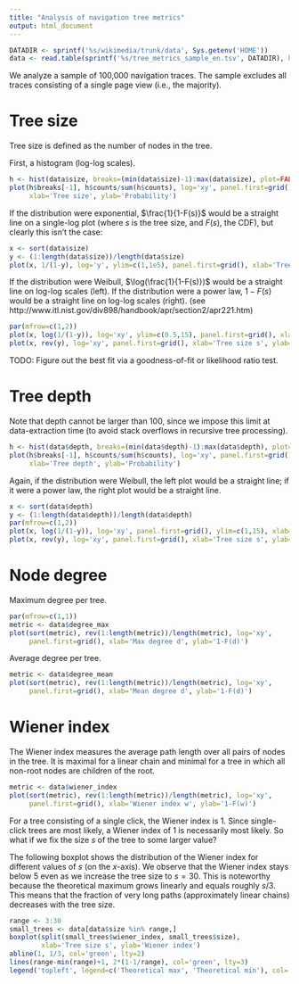 ```yaml
---
title: "Analysis of navigation tree metrics"
output: html_document
---
```


```r
DATADIR <- sprintf('%s/wikimedia/trunk/data', Sys.getenv('HOME'))
data <- read.table(sprintf('%s/tree_metrics_sample_en.tsv', DATADIR), header=TRUE)
```

We analyze a sample of 100,000 navigation traces. The sample excludes all traces consisting of a single page view (i.e., the majority).

# Tree size

Tree size is defined as the number of nodes in the tree.

First, a histogram (log-log scales).

```r
h <- hist(data$size, breaks=(min(data$size)-1):max(data$size), plot=FALSE)
plot(h$breaks[-1], h$counts/sum(h$counts), log='xy', panel.first=grid(),
     xlab='Tree size', ylab='Probability')
```

If the distribution were exponential, $\frac{1}{1-F(s)}$ would be a straight line on a single-log plot (where $s$ is the tree size, and $F(s)$, the CDF), but clearly this isn't the case:

```r
x <- sort(data$size)
y <- (1:length(data$size))/length(data$size)
plot(x, 1/(1-y), log='y', ylim=c(1,1e5), panel.first=grid(), xlab='Tree size s', ylab='1/(1-F(s))')
```

If the distribution were Weibull, $\log(\frac{1}{1-F(s)})$ would be a straight line on log-log scales (left).
If the distribution were a power law, $1-F(s)$ would be a straight line on log-log scales (right).
(see http://www.itl.nist.gov/div898/handbook/apr/section2/apr221.htm)

```r
par(mfrow=c(1,2))
plot(x, log(1/(1-y)), log='xy', ylim=c(0.5,15), panel.first=grid(), xlab='Tree size s', ylab='log(1/(1-F(s)))')
plot(x, rev(y), log='xy', panel.first=grid(), xlab='Tree size s', ylab='1 - F(s)')
```

TODO: Figure out the best fit via a goodness-of-fit or likelihood ratio test.

# Tree depth

Note that depth cannot be larger than 100, since we impose this limit at data-extraction time (to avoid stack overflows in recursive tree processing).

```r
h <- hist(data$depth, breaks=(min(data$depth)-1):max(data$depth), plot=FALSE)
plot(h$breaks[-1], h$counts/sum(h$counts), log='xy', panel.first=grid(),
     xlab='Tree depth', ylab='Probability')
```

Again, if the distribution were Weibull, the left plot would be a straight line; if it were a power law, the right plot would be a straight line.

```r
x <- sort(data$depth)
y <- (1:length(data$depth))/length(data$depth)
par(mfrow=c(1,2))
plot(x, log(1/(1-y)), log='xy', panel.first=grid(), ylim=c(1,15), xlab='Tree size s', ylab='log(1/(1-F(s)))')
plot(x, rev(y), log='xy', panel.first=grid(), xlab='Tree size s', ylab='1-F(s)')
```

# Node degree

Maximum degree per tree.

```r
par(mfrow=c(1,1))
metric <- data$degree_max
plot(sort(metric), rev(1:length(metric))/length(metric), log='xy',
     panel.first=grid(), xlab='Max degree d', ylab='1-F(d)')
```

Average degree per tree.

```r
metric <- data$degree_mean
plot(sort(metric), rev(1:length(metric))/length(metric), log='xy',
     panel.first=grid(), xlab='Mean degree d', ylab='1-F(d)')
```

# Wiener index

The Wiener index measures the average path length over all pairs of nodes in the tree. It is maximal for a linear chain and minimal for a tree in which all non-root nodes are children of the root.

```r
metric <- data$wiener_index
plot(sort(metric), rev(1:length(metric))/length(metric), log='xy',
     panel.first=grid(), xlab='Wiener index w', ylab='1-F(w)')
```

For a tree consisting of a single click, the Wiener index is 1. Since single-click trees are most likely, a Wiener index of 1 is necessarily most likely. So what if we fix the size $s$ of the tree to some larger value?

The following boxplot shows the distribution of the Wiener index for different values of $s$ (on the $x$-axis). We observe that the Wiener index stays below 5 even as we increase the tree size to $s=30$. This is noteworthy because the theoretical maximum grows linearly and equals roughly $s/3$. This means that the fraction of very long paths (approximately linear chains) decreases with the tree size.

```r
range <- 3:30
small_trees <- data[data$size %in% range,]
boxplot(split(small_trees$wiener_index, small_trees$size),
        xlab='Tree size s', ylab='Wiener index')
abline(1, 1/3, col='green', lty=2)
lines(range-min(range)+1, 2*(1-1/range), col='green', lty=3)
legend('topleft', legend=c('Theoretical max', 'Theoretical min'), col='green', lty=c(2,3))
```
